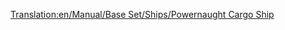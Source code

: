 [[Translation:en/Manual/Base Set/Ships/Powernaught Cargo Ship]]

{{it/Manuale/Set base/Navi/StatNavi|Name=Mercantile Powernaught
|Image=[[File:en/Manual/Base Set/Ships/Toylandcargoship.png|Powernaught Cargo Ship]]
|Costo=54.842
|Velocità=40
|Annuale=3.706
|Progettata=1981
|Vita=30
|Capacità=190 sacchi di caramelle
|Riadattabile=tutto tranne passeggeri 
|Descrizione=La seconda e più capiente nave cargo del Paese dei balocchi.
|Real-life=Nave immaginaria, nessuna corrispondenza con la realtà.
}}